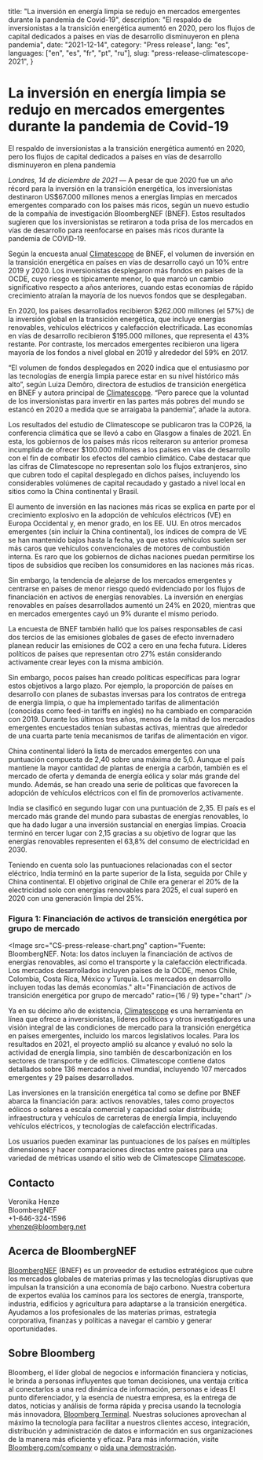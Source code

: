   title:
    "La inversión en energía limpia se redujo en mercados emergentes durante la pandemia de Covid-19",
  description:
    "El respaldo de inversionistas a la transición energética aumentó en 2020, pero los flujos de capital dedicados a países en vías de desarrollo disminuyeron en plena pandemia",
  date: "2021-12-14",
  category: "Press release",
  lang: "es",
  languages: ["en", "es", "fr", "pt", "ru"],
  slug: "press-release-climatescope-2021",
}



# La inversión en energía limpia se redujo en mercados emergentes durante la pandemia de Covid-19

El respaldo de inversionistas a la transición energética aumentó en 2020, pero los flujos de capital dedicados a países en vías de desarrollo disminuyeron en plena pandemia

_Londres, 14 de diciembre de 2021_ — A pesar de que 2020 fue un año récord para la inversión en la transición energética, los inversionistas destinaron US$67.000 millones menos a energías limpias en mercados emergentes comparado con los países más ricos, según un nuevo estudio de la compañía de investigación BloombergNEF (BNEF). Estos resultados sugieren que los inversionistas se retiraron a toda prisa de los mercados en vías de desarrollo para reenfocarse en países más ricos durante la pandemia de COVID-19.

Según la encuesta anual [Climatescope](https://www.global-climatescope.org/) de BNEF, el volumen de inversión en la transición energética en países en vías de desarrollo cayó un 10% entre 2019 y 2020. Los inversionistas desplegaron más fondos en países de la OCDE, cuyo riesgo es típicamente menor, lo que marcó un cambio significativo respecto a años anteriores, cuando estas economías de rápido crecimiento atraían la mayoría de los nuevos fondos que se desplegaban.

En 2020, los países desarrollados recibieron $262.000 millones (el 57%) de la inversión global en la transición energética, que incluye energías renovables, vehículos eléctricos y calefacción electrificada. Las economías en vías de desarrollo recibieron $195.000 millones, que representa el 43% restante. Por contraste, los mercados emergentes recibieron una ligera mayoría de los fondos a nivel global en 2019 y alrededor del 59% en 2017.

“El volumen de fondos desplegados en 2020 indica que el entusiasmo por las tecnologías de energía limpia parece estar en su nivel histórico más alto”, según Luiza Demôro, directora de estudios de transición energética en BNEF y autora principal de [Climatescope](https://www.global-climatescope.org/). “Pero parece que la voluntad de los inversionistas para invertir en las partes más pobres del mundo se estancó en 2020 a medida que se arraigaba la pandemia”, añade la autora.

Los resultados del estudio de Climatescope se publicaron tras la COP26, la conferencia climática que se llevó a cabo en Glasgow a finales de 2021. En esta, los gobiernos de los países más ricos reiteraron su anterior promesa incumplida de ofrecer $100.000 millones a los países en vías de desarrollo con el fin de combatir los efectos del cambio climático. Cabe destacar que las cifras de Climatescope no representan solo los flujos extranjeros, sino que cubren todo el capital desplegado en dichos países, incluyendo los considerables volúmenes de capital recaudado y gastado a nivel local en sitios como la China continental y Brasil.

El aumento de inversión en las naciones más ricas se explica en parte por el crecimiento explosivo en la adopción de vehículos eléctricos (VE) en Europa Occidental y, en menor grado, en los EE. UU. En otros mercados emergentes (sin incluir la China continental), los índices de compra de VE se han mantenido bajos hasta la fecha, ya que estos vehículos suelen ser más caros que vehículos convencionales de motores de combustión interna. Es raro que los gobiernos de dichas naciones puedan permitirse los tipos de subsidios que reciben los consumidores en las naciones más ricas.

Sin embargo, la tendencia de alejarse de los mercados emergentes y centrarse en países de menor riesgo quedó evidenciado por los flujos de financiación en activos de energías renovables. La inversión en energías renovables en países desarrollados aumentó un 24% en 2020, mientras que en mercados emergentes cayó un 9% durante el mismo periodo.

La encuesta de BNEF también halló que los países responsables de casi dos tercios de las emisiones globales de gases de efecto invernadero planean reducir las emisiones de CO2 a cero en una fecha futura. Líderes políticos de países que representan otro 27% están considerando activamente crear leyes con la misma ambición.

Sin embargo, pocos países han creado políticas específicas para lograr estos objetivos a largo plazo. Por ejemplo, la proporción de países en desarrollo con planes de subastas inversas para los contratos de entrega de energía limpia, o que ha implementado tarifas de alimentación (conocidas como feed-in tariffs en inglés) no ha cambiado en comparación con 2019. Durante los últimos tres años, menos de la mitad de los mercados emergentes encuestados tenían subastas activas, mientras que alrededor de una cuarta parte tenía mecanismos de tarifas de alimentación en vigor.

China continental lideró la lista de mercados emergentes con una puntuación compuesta de 2,40 sobre una máxima de 5,0. Aunque el país mantiene la mayor cantidad de plantas de energía a carbón, también es el mercado de oferta y demanda de energía eólica y solar más grande del mundo. Además, se han creado una serie de políticas que favorecen la adopción de vehículos eléctricos con el fin de promoverlos activamente.

India se clasificó en segundo lugar con una puntuación de 2,35. El país es el mercado más grande del mundo para subastas de energías renovables, lo que ha dado lugar a una inversión sustancial en energías limpias. Croacia terminó en tercer lugar con 2,15 gracias a su objetivo de lograr que las energías renovables representen el 63,8% del consumo de electricidad en 2030.

Teniendo en cuenta solo las puntuaciones relacionadas con el sector eléctrico, India terminó en la parte superior de la lista, seguida por Chile y China continental. El objetivo original de Chile era generar el 20% de la electricidad solo con energías renovables para 2025, el cual superó en 2020 con una generación limpia del 25%.

### Figura 1: Financiación de activos de transición energética por grupo de mercado

<Image
  src="CS-press-release-chart.png"
  caption="Fuente: BloombergNEF. Nota: los datos incluyen la financiación de activos de energías renovables, así como el transporte y la calefacción electrificada. Los mercados desarrollados incluyen países de la OCDE, menos Chile, Colombia, Costa Rica, México y Turquía. Los mercados en desarrollo incluyen todas las demás economías."
  alt="Financiación de activos de transición energética por grupo de mercado"
  ratio={16 / 9}
  type="chart"
/>

Ya en su décimo año de existencia, [Climatescope](https://www.global-climatescope.org/) es una herramienta en línea que ofrece a inversionistas, líderes políticos y otros investigadores una visión integral de las condiciones de mercado para la transición energética en países emergentes, incluido los marcos legislativos locales. Para los resultados en 2021, el proyecto amplió su alcance y evaluó no solo la actividad de energía limpia, sino también de descarbonización en los sectores de transporte y de edificios. Climatescope contiene datos detallados sobre 136 mercados a nivel mundial, incluyendo 107 mercados emergentes y 29 países desarrollados.

Las inversiones en la transición energética tal como se define por BNEF abarca la financiación para: activos renovables, tales como proyectos eólicos o solares a escala comercial y capacidad solar distribuida; infraestructura y vehículos de carreteras de energía limpia, incluyendo vehículos eléctricos, y tecnologías de calefacción electrificadas.

Los usuarios pueden examinar las puntuaciones de los países en múltiples dimensiones y hacer comparaciones directas entre países para una variedad de métricas usando el sitio web de Climatescope [Climatescope](https://www.global-climatescope.org/).

## Contacto

Veronika Henze <br />
BloombergNEF <br />
+1-646-324-1596 <br />
[vhenze@bloomberg.net](mailto:vhenze@bloomberg.net)

## Acerca de BloombergNEF

[BloombergNEF](https://about.bnef.com/) (BNEF) es un proveedor de estudios estratégicos que cubre los mercados globales de materias primas y las tecnologías disruptivas que impulsan la transición a una economía de bajo carbono. Nuestra cobertura de expertos evalúa los caminos para los sectores de energía, transporte, industria, edificios y agricultura para adaptarse a la transición energética. Ayudamos a los profesionales de las materias primas, estrategia corporativa, finanzas y políticas a navegar el cambio y generar oportunidades.

## Sobre Bloomberg

Bloomberg, el líder global de negocios e información financiera y noticias, le brinda a personas influyentes que toman decisiones, una ventaja crítica al conectarlos a una red dinámica de información, personas e ideas El punto diferenciador, y la esencia de nuestra empresa, es la entrega de datos, noticias y análisis de forma rápida y precisa usando la tecnología más innovadora, [Bloomberg Terminal](https://www.bloomberg.com/professional/). Nuestras soluciones aprovechan al máximo la tecnología para facilitar a nuestros clientes acceso, integración, distribución y administración de datos e información en sus organizaciones de la manera más eficiente y eficaz. Para más información, visite [Bloomberg.com/company](https://www.bloomberg.com/company) o [pida una demostración](https://www.bloomberg.com/professional/request-demo/?utm_source=bbg-pr&bbgsum=dg-ws-core-pr).
